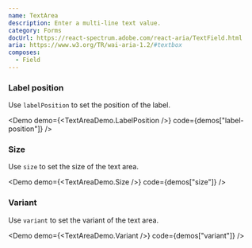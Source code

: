 ```yaml
---
name: TextArea
description: Enter a multi-line text value.
category: Forms
docUrl: https://react-spectrum.adobe.com/react-aria/TextField.html
aria: https://www.w3.org/TR/wai-aria-1.2/#textbox
composes:
  - Field
---
```


### Label position

Use `labelPosition` to set the position of the label.

<Demo demo={<TextAreaDemo.LabelPosition />} code={demos["label-position"]} />

### Size

Use `size` to set the size of the text area.

<Demo demo={<TextAreaDemo.Size />} code={demos["size"]} />

### Variant

Use `variant` to set the variant of the text area.

<Demo demo={<TextAreaDemo.Variant />} code={demos["variant"]} />
